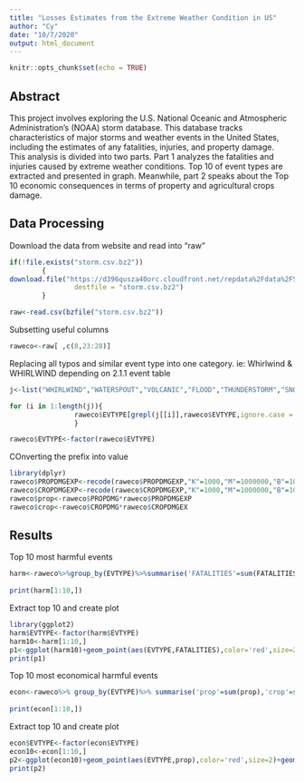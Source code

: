 ---
title: "Losses Estimates from the Extreme Weather Condition in US"
author: "Cy"
date: "10/7/2020"
output: html_document
---

```{r setup, include=FALSE}
knitr::opts_chunk$set(echo = TRUE)
```
## Abstract
This project involves exploring the U.S. National Oceanic and Atmospheric Administration's (NOAA) storm database. This database tracks characteristics of major storms and weather events in the United States, including the estimates of any fatalities, injuries, and property damage.    
This analysis is divided into two parts. Part 1 analyzes the fatalities and injuries caused by extreme weather conditions. Top 10 of event types are extracted and presented in graph.   Meanwhile, part 2 speaks about the Top 10 economic consequences in terms of property and agricultural crops damage.


## Data Processing
Download the data from website and read into "raw"
```{r reading, cache=TRUE}
if(!file.exists("storm.csv.bz2"))
        {
download.file("https://d396qusza40orc.cloudfront.net/repdata%2Fdata%2FStormData.csv.bz2",
                destfile = "storm.csv.bz2")
        }

raw<-read.csv(bzfile("storm.csv.bz2"))
```

Subsetting useful columns
```{r useful}
raweco<-raw[ ,c(8,23:28)]

```

Replacing all typos and similar event type into one category. ie: Whirlwind & WHIRLWIND
depending on 2.1.1 event table
```{r typos}
j<-list("WHIRLWIND","WATERSPOUT","VOLCANIC","FLOOD","THUNDERSTORM","SNOW")

for (i in 1:length(j)){
                raweco$EVTYPE[grepl(j[[i]],raweco$EVTYPE,ignore.case = TRUE)]<-j[[i]]
                }

raweco$EVTYPE<-factor(raweco$EVTYPE)

```


COnverting the prefix into value
```{r convert}
library(dplyr)
raweco$PROPDMGEXP<-recode(raweco$PROPDMGEXP,"K"=1000,"M"=1000000,"B"=1000000000,.default = 1)
raweco$CROPDMGEXP<-recode(raweco$CROPDMGEXP,"K"=1000,"M"=1000000,"B"=1000000000,.default = 1)
raweco$prop<-raweco$PROPDMG*raweco$PROPDMGEXP
raweco$crop<-raweco$CROPDMG*raweco$CROPDMGEX

```

## Results
Top 10 most harmful events
``` {r harming}
harm<-raweco%>%group_by(EVTYPE)%>%summarise('FATALITIES'=sum(FATALITIES),'INJURIES'=sum(INJURIES))%>% arrange(desc(FATALITIES+INJURIES))
                
print(harm[1:10,])

```

Extract top 10 and create plot

```{r plots}
library(ggplot2)
harm$EVTYPE<-factor(harm$EVTYPE)
harm10<-harm[1:10,]
p1<-ggplot(harm10)+geom_point(aes(EVTYPE,FATALITIES),color='red',size=2)+geom_point(aes(EVTYPE,INJURIES),color='blue',size=2)+theme(axis.text.x = element_text(angle = 90, vjust = 0.5, hjust=1))+labs(y="Fatalities and Injuries")+labs(x="Type of Event")
print(p1)
```


  
  Top 10 most economical harmful events
``` {r harming2}
econ<-raweco%>% group_by(EVTYPE)%>% summarise('prop'=sum(prop),'crop'=sum(crop))%>% arrange(desc(prop+crop))
                
print(econ[1:10,])

```

Extract top 10 and create plot

```{r plot1}

econ$EVTYPE<-factor(econ$EVTYPE)
econ10<-econ[1:10,]
p2<-ggplot(econ10)+geom_point(aes(EVTYPE,prop),color='red',size=2)+geom_point(aes(EVTYPE,crop),color='blue',size=2)+theme(axis.text.x = element_text(angle = 90, vjust = 0.5, hjust=1))+labs(y="Property and Crops Damage")+labs(x="Type of Event")
print(p2)
```
